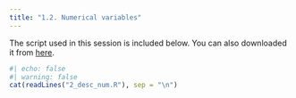 ```yaml
---
title: "1.2. Numerical variables"
---
```


The script used in this session is included below. You can also downloaded it from <a href="2_desc_num.R" download>here</a>.

```r
#| echo: false
#| warning: false
cat(readLines("2_desc_num.R"), sep = "\n")
```

